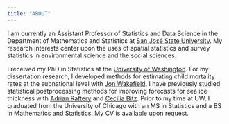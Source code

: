 ```yaml
---
title: "ABOUT"
---
```


I am currently an Assistant Professor of Statistics and Data Science in the Department of Mathematics and Statistics at [San José State University](https://www.sjsu.edu/math/). My research interests center upon the uses of spatial statistics and survey statistics in environmental science and the social sciences. 
 
I received my PhD in Statistics at the [University of Washington](https://www.stat.washington.edu/). For my dissertation research, I developed methods for estimating child mortality rates at the subnational level with [Jon Wakefield](https://faculty.washington.edu/jonno/index.html). I have previously studied statistical postprocessing methods for improving forecasts for sea ice thickness with [Adrian Raftery](http://www.stat.washington.edu/raftery/) and [Cecilia Bitz](http://www.atmos.washington.edu/~bitz/). Prior to my time at UW, I graduated from the University of Chicago with an MS in Statistics and a BS in Mathematics and Statistics. My CV is available upon request.